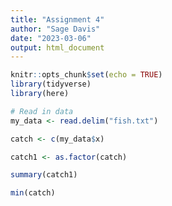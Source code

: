 ```yaml
---
title: "Assignment 4"
author: "Sage Davis"
date: "2023-03-06"
output: html_document
---
```


```r
knitr::opts_chunk$set(echo = TRUE)
library(tidyverse)
library(here)


```

```r
# Read in data
my_data <- read.delim("fish.txt")

catch <- c(my_data$x)

catch1 <- as.factor(catch)

summary(catch1)

min(catch)


```

